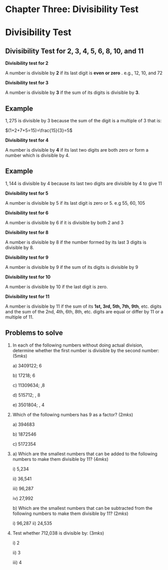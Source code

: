 # Chapter Three: Divisibility Test

# Divisibility Test {.unnumbered}

## Divisibility Test for 2, 3, 4, 5, 6, 8, 10, and 11

**Divisibility test for 2**

A number is divisible by **2** if its last digit is **even or zero** . e.g., 12, 10, and 72

**Divisibility test for 3**

A number is divisible by **3** if the sum of its digits is divisible by **3**.

::: {.callout-note collapse="false"}
# Example

$1,275$ is divisible by 3 because the sum of the digit is a multiple of 3 that is:

$(1+2+7+5=15)=\frac{15}{3}=5$
:::

**Divisibility test for 4**

A number is divisible by **4** if its last two digits are both zero or form a number which is divisible by 4.

::: {.callout-note collapse="false"}
# Example

$1,144$ is divisible by 4 because its last two digits are divisible by 4 to give 11
:::

**Divisibility test for 5**

A number is divisible by 5 if its last digit is zero or 5. e.g 55, 60, 105

**Divisibility test for 6**

A number is divisible by 6 if it is divisible by both 2 and 3

**Divisibility test for 8**

A number is divisible by 8 if the number formed by its last 3 digits is divisible by 8.

**Divisibility test for 9**

A number is divisible by 9 if the sum of its digits is divisible by 9

**Divisibility test for 10**

A number is divisible by 10 if the last digit is zero.

**Divisibility test for 11**

A number is divisible by 11 if the sum of its **1st, 3rd, 5th, 7th, 9th**, etc. digits and the sum of the 2nd, 4th, 6th, 8th, etc. digits are equal or differ by 11 or a multiple of 11.

::: {.callout-note collapse="false"}
# Problems to solve

1.  In each of the following numbers without doing actual division, determine whether the first number is divisible by the second number: \hspace{8.8 cm} $(5mks)$

    a\) 3409122; 6

    b\) 17218; 6

    c\) 11309634; ,8

    d\) 515712; , 8

    e\) 3501804; , 4

2.  Which of the following numbers has 9 as a factor? \hspace{6cm} $(2mks)$

    a\) 394683

    b\) 1872546

    c\) 5172354

3.  a\) Which are the smallest numbers that can be added to the following numbers to make them divisible by 11? \hspace{10.8cm} $(4mks)$

    i\) 5,234

    ii\) 36,541

    iii\) 96,287

    iv\) 27,992

    b\) Which are the smallest numbers that can be subtracted from the following numbers to make them divisible by 11? \hspace{10cm} $(2mks)$

    i\) 96,287 ii) 24,535

4.  Test whether 712,038 is divisible by: \hspace{8.5cm} $(3mks)$

    i\) 2

    ii\) 3

    iii\) 4
:::


